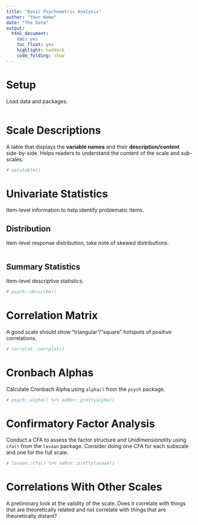 ```yaml
---
title: "Basic Psychometric Analysis"
author: "Your Name"
date: "The Date"
output:
  html_document: 
    toc: yes
    toc_float: yes
    highlight: haddock
    code_folding: show 
---
```


# Setup

Load data and packages.

```r

```

# Scale Descriptions

A table that displays the **variable names** and their **description/content** side-by-side. Helps readers to understand the content of the scale and sub-scales.

```r
# datatable()
```

# Univariate Statistics {.tabset}

Item-level information to help identify problematic items.

## Distribution

Item-level response distribution, take note of skewed distributions.

```r

```

## Summary Statistics

Item-level descriptive statistics.

```r
# psych::describe()
```

# Correlation Matrix

A good scale should show "triangular"/"square" hotspots of positive correlations.

```r
# corrplot::corrplot()
```

# Cronbach Alphas

Calculate Cronbach Alpha using `alpha()` from the `psych` package.

```r
# psych::alpha() %>% aaRon::prettyalpha()
```

# Confirmatory Factor Analysis

Conduct a CFA to assess the factor structure and *Unidimensionality* using `cfa()` from the `lavaan` package. Consider doing one CFA for each subscale and one for the full scale.

```r
# lavaan::cfa() %>% aaRon::prettylavaan()
```

# Correlations With Other Scales

A preliminary look at the validity of the scale. Does it correlate with things that are theoretically related and not correlate with things that are theoretically distant?

```r

```


